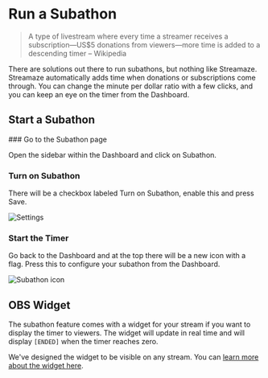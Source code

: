 
# Run a Subathon

> A type of livestream where every time a streamer receives a subscription—US$5 donations from viewers—more time is added to a descending timer – Wikipedia

There are solutions out there to run subathons, but nothing like Streamaze. Streamaze automatically adds time when donations or subscriptions come through. You can change the minute per dollar ratio with a few clicks, and you can keep an eye on the timer from the Dashboard.

## Start a Subathon

<Steps>
### Go to the Subathon page

Open the sidebar within the Dashboard and click on Subathon.

### Turn on Subathon

There will be a checkbox labeled Turn on Subathon, enable this and press Save.

![Settings](/images/subathon/settings.png)

### Start the Timer

Go back to the Dashboard and at the top there will be a new icon with a flag. Press this to configure your subathon from the Dashboard.

![Subathon icon](/images/subathon/header-clock.png)
</Steps>

## OBS Widget

The subathon feature comes with a widget for your stream if you want to display the timer to viewers. The widget will update in real time and will display `[ENDED]` when the timer reaches zero.

We've designed the widget to be visible on any stream. You can [learn more about the widget here](/widgets/subathon).